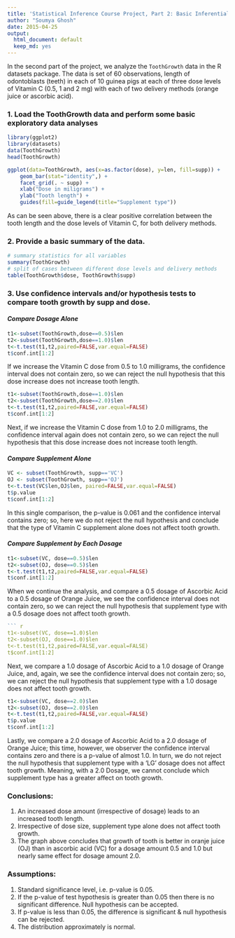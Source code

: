 ```yaml
---
title: 'Statistical Inference Course Project, Part 2: Basic Inferential Data Analysis'
author: "Soumya Ghosh"
date: 2015-04-25
output:
  html_document: default
  keep_md: yes
---
```


In the second part of the project, we analyze the `ToothGrowth` data in the R
datasets package. The data is set of 60 observations, length of odontoblasts
(teeth) in each of 10 guinea pigs at each of three dose levels of Vitamin C
(0.5, 1 and 2 mg) with each of two delivery methods (orange juice or ascorbic
acid).

### 1. Load the ToothGrowth data and perform some basic exploratory data analyses 
```r
library(ggplot2)
library(datasets)
data(ToothGrowth)
head(ToothGrowth)
```

```r
ggplot(data=ToothGrowth, aes(x=as.factor(dose), y=len, fill=supp)) +
    geom_bar(stat="identity",) +
    facet_grid(. ~ supp) +
    xlab("Dose in miligrams") +
    ylab("Tooth length") +
    guides(fill=guide_legend(title="Supplement type"))

```

As can be seen above, there is a clear positive correlation between the tooth length and the dose levels of Vitamin C, for both delivery methods.

### 2. Provide a basic summary of the data.  
  
```r
# summary statistics for all variables
summary(ToothGrowth)
# split of cases between different dose levels and delivery methods
table(ToothGrowth$dose, ToothGrowth$supp)
```

### 3. Use confidence intervals and/or hypothesis tests to compare tooth growth by supp and dose.
#### *Compare Dosage Alone*
``` r
t1<-subset(ToothGrowth,dose==0.5)$len
t2<-subset(ToothGrowth,dose==1.0)$len
t<-t.test(t1,t2,paired=FALSE,var.equal=FALSE)
t$conf.int[1:2]
```
If we increase the Vitamin C dose from 0.5 to 1.0 milligrams, the confidence interval does not contain zero, so we can reject the null hypothesis that this dose increase does not increase tooth length.

``` r
t1<-subset(ToothGrowth,dose==1.0)$len
t2<-subset(ToothGrowth,dose==2.0)$len
t<-t.test(t1,t2,paired=FALSE,var.equal=FALSE)
t$conf.int[1:2]
```
Next, if we increase the Vitamin C dose from 1.0 to 2.0 milligrams, the confidence interval again does not contain zero, so we can reject the null hypothesis that this dose increase does not increase tooth length.

#### *Compare Supplement Alone*
``` r
VC <- subset(ToothGrowth, supp=='VC')
OJ <- subset(ToothGrowth, supp=='OJ')
t<-t.test(VC$len,OJ$len, paired=FALSE,var.equal=FALSE)
t$p.value
t$conf.int[1:2]
```
In this single comparison, the p-value is 0.061 and the confidence interval contains zero; so, here we do not reject the null hypothesis and conclude that the type of Vitamin C supplement alone does not affect tooth growth.
  
#### *Compare Supplement by Each Dosage*
``` r
t1<-subset(VC, dose==0.5)$len
t2<-subset(OJ, dose==0.5)$len
t<-t.test(t1,t2,paired=FALSE,var.equal=FALSE)
t$conf.int[1:2]
```
When we continue the analysis, and compare a 0.5 dosage of Ascorbic Acid to a 0.5 dosage of Orange Juice, we see the confidence interval does not contain zero, so we can reject the null hypothesis that supplement type with a 0.5 dosage does not affect tooth growth.
  
     
``` r
``` r
t1<-subset(VC, dose==1.0)$len
t2<-subset(OJ, dose==1.0)$len
t<-t.test(t1,t2,paired=FALSE,var.equal=FALSE)
t$conf.int[1:2]
```
Next, we compare a 1.0 dosage of Ascorbic Acid to a 1.0 dosage of Orange Juice, and, again, we see the confidence interval does not contain zero; so, we can reject the null hypothesis that supplement type with a 1.0 dosage does not affect tooth growth.
  
    
``` r
t1<-subset(VC, dose==2.0)$len
t2<-subset(OJ, dose==2.0)$len
t<-t.test(t1,t2,paired=FALSE,var.equal=FALSE)
t$p.value
t$conf.int[1:2]
```
Lastly, we compare a 2.0 dosage of Ascorbic Acid to a 2.0 dosage of Orange Juice; this time, however, we observer the confidence interval contains zero and there is a p-value of almost 1.0.  In turn, we do not reject the null hypothesis that supplement type with a 'LG' dosage does not affect tooth growth.  Meaning, with a 2.0 Dosage, we cannot conclude which supplement type has a greater affect on tooth growth.
  
    
### Conclusions:
1. An increased dose amount (irrespective of dosage) leads to an increased tooth length.
2. Irrespective of dose size, supplement type alone does not affect tooth growth.
3. The graph above concludes that growth of tooth is better in oranje juice (OJ) than in ascorbic acid (VC) for a dosage amount 0.5 and 1.0 but nearly same effect for dosage amount 2.0.
  
### Assumptions:
1. Standard significance level, i.e. p-value is 0.05.
2. If the p-value of test hypothesis is greater than 0.05 then there is no significant difference. Null hypothesis can be accepted.
3. If p-value is less than 0.05, the difference is significant & null hypothesis can be rejected.
4. The distribution approximately is normal.
